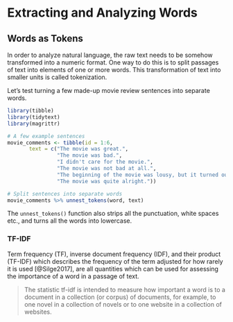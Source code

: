 # Extracting and Analyzing Words

## Words as Tokens

In order to analyze natural language, the raw text needs to be somehow transformed into a numeric format. One way to do this is to split passages of text into elements of one or more words. This transformation of text into smaller units is called tokenization.

Let's test turning a few made-up movie review sentences into separate words.

```r
library(tibble)
library(tidytext)
library(magrittr)

# A few example sentences
movie_comments <- tibble(id = 1:6,
       text = c("The movie was great.",
                "The movie was bad.",
                "I didn't care for the movie.",
                "The movie was not bad at all.",
                "The beginning of the movie was lousy, but it turned out the be one of the best I've ever seen.",
                "The movie was quite alright."))

# Split sentences into separate words
movie_comments %>% unnest_tokens(word, text)
```

The `unnest_tokens()` function also strips all the punctuation, white spaces etc., and turns all the words into lowercase.

### TF-IDF

Term frequency (TF), inverse document frequency (IDF), and their product (TF-IDF) which describes the frequency of the term adjusted for how rarely it is used [@Silge2017], are all quantities which can be used for assessing the importance of a word in a passage of text.

> The statistic tf-idf is intended to measure how important a word is to a document in a collection (or corpus) of documents, for example, to one novel in a collection of novels or to one website in a collection of websites. 